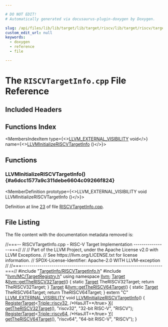 ```yaml
---

# DO NOT EDIT!
# Automatically generated via docusaurus-plugin-doxygen by Doxygen.

slug: /api/files/lib/lib/target/lib/target/riscv/lib/target/riscv/targetinfo/riscvtargetinfo-cpp
custom_edit_url: null
keywords:
  - doxygen
  - reference
  - file

---
```





# The `RISCVTargetInfo.cpp` File Reference

<DoxygenPage pluginConfig={pluginConfig}>



## Included Headers

<IncludesList>
<IncludesListItem
  filePath="TargetInfo/RISCVTargetInfo.h"
  permalink="/docs/api/files/lib/lib/target/lib/target/riscv/lib/target/riscv/targetinfo/riscvtargetinfo-h"
  isLocal="true" />
<IncludesListItem
  filePath="llvm/MC/TargetRegistry.h"
  permalink="/docs/api/files/include/include/llvm/include/llvm/mc/targetregistry-h"
  isLocal="true" />
</IncludesList>

## Functions Index

<MembersIndex>

<MembersIndexItem
  type={<><a href="/docs/api/files/include/include/llvm/include/llvm/support/compiler-h/#adeb6f14d9f377993d79fae2efb34ecac">LLVM&#95;EXTERNAL&#95;VISIBILITY</a> void</>}
  name={<><a href="#a6dcc1577a9c311debe6604c09266f824">LLVMInitializeRISCVTargetInfo</a> ()</>}>
</MembersIndexItem>

</MembersIndex>


<SectionDefinition>

## Functions

### LLVMInitializeRISCVTargetInfo() {#a6dcc1577a9c311debe6604c09266f824}

<MemberDefinition
  prototype={<>LLVM&#95;EXTERNAL&#95;VISIBILITY void LLVMInitializeRISCVTargetInfo ()</>}>

Definition at line <a href="#l00023">23</a> of file <a href="/docs/api/files/lib/lib/target/lib/target/riscv/lib/target/riscv/targetinfo/riscvtargetinfo-cpp">RISCVTargetInfo.cpp</a>.
</MemberDefinition>

</SectionDefinition>

## File Listing

The file content with the documentation metadata removed is:

<ProgramListing>

<Link id="l00001" /><CodeLine lineNumber="1"><Highlight kind="comment">//===-- RISCVTargetInfo.cpp - RISC-V Target Implementation ----------------===//</Highlight><Highlight kind="normal"></Highlight></CodeLine>
<Link id="l00002" /><CodeLine lineNumber="2"><Highlight kind="normal"></Highlight><Highlight kind="comment">//</Highlight><Highlight kind="normal"></Highlight></CodeLine>
<Link id="l00003" /><CodeLine lineNumber="3"><Highlight kind="normal"></Highlight><Highlight kind="comment">// Part of the LLVM Project, under the Apache License v2.0 with LLVM Exceptions.</Highlight><Highlight kind="normal"></Highlight></CodeLine>
<Link id="l00004" /><CodeLine lineNumber="4"><Highlight kind="normal"></Highlight><Highlight kind="comment">// See https://llvm.org/LICENSE.txt for license information.</Highlight><Highlight kind="normal"></Highlight></CodeLine>
<Link id="l00005" /><CodeLine lineNumber="5"><Highlight kind="normal"></Highlight><Highlight kind="comment">// SPDX-License-Identifier: Apache-2.0 WITH LLVM-exception</Highlight><Highlight kind="normal"></Highlight></CodeLine>
<Link id="l00006" /><CodeLine lineNumber="6"><Highlight kind="normal"></Highlight><Highlight kind="comment">//</Highlight><Highlight kind="normal"></Highlight></CodeLine>
<Link id="l00007" /><CodeLine lineNumber="7"><Highlight kind="normal"></Highlight><Highlight kind="comment">//===----------------------------------------------------------------------===//</Highlight><Highlight kind="normal"></Highlight></CodeLine>
<Link id="l00008" /><CodeLine lineNumber="8"><Highlight kind="normal"></Highlight></CodeLine>
<Link id="l00009" /><CodeLine lineNumber="9"><Highlight kind="normal"></Highlight><Highlight kind="preprocessor">#include &quot;<a href="/docs/api/files/lib/lib/target/lib/target/riscv/lib/target/riscv/targetinfo/riscvtargetinfo-h">TargetInfo/RISCVTargetInfo.h</a>&quot;</Highlight><Highlight kind="normal"></Highlight></CodeLine>
<Link id="l00010" /><CodeLine lineNumber="10"><Highlight kind="normal"></Highlight><Highlight kind="preprocessor">#include &quot;<a href="/docs/api/files/include/include/llvm/include/llvm/mc/targetregistry-h">llvm/MC/TargetRegistry.h</a>&quot;</Highlight><Highlight kind="normal"></Highlight></CodeLine>
<Link id="l00011" /><CodeLine lineNumber="11"><Highlight kind="normal"></Highlight><Highlight kind="keyword">using namespace </Highlight><Highlight kind="normal"><a href="/docs/api/namespaces/llvm">llvm</a>;</Highlight></CodeLine>
<Link id="l00012" /><CodeLine lineNumber="12"><Highlight kind="normal"></Highlight></CodeLine>
<Link id="l00013" /><CodeLine lineNumber="13" lineLink="/docs/api/namespaces/llvm/#a3568b368ff108cf4afed7b8ae32ded70"><Highlight kind="normal"><a href="/docs/api/classes/llvm/target">Target</a> &amp;<a href="/docs/api/namespaces/llvm/#a3568b368ff108cf4afed7b8ae32ded70">llvm::getTheRISCV32Target</a>() &#123;</Highlight></CodeLine>
<Link id="l00014" /><CodeLine lineNumber="14"><Highlight kind="normal">  </Highlight><Highlight kind="keyword">static</Highlight><Highlight kind="normal"> <a href="/docs/api/classes/llvm/target">Target</a> TheRISCV32Target;</Highlight></CodeLine>
<Link id="l00015" /><CodeLine lineNumber="15"><Highlight kind="normal">  </Highlight><Highlight kind="keywordflow">return</Highlight><Highlight kind="normal"> TheRISCV32Target;</Highlight></CodeLine>
<Link id="l00016" /><CodeLine lineNumber="16"><Highlight kind="normal">&#125;</Highlight></CodeLine>
<Link id="l00017" /><CodeLine lineNumber="17"><Highlight kind="normal"></Highlight></CodeLine>
<Link id="l00018" /><CodeLine lineNumber="18" lineLink="/docs/api/namespaces/llvm/#ab86cdf9a38a9729ea849bcb012fc075d"><Highlight kind="normal"><a href="/docs/api/classes/llvm/target">Target</a> &amp;<a href="/docs/api/namespaces/llvm/#ab86cdf9a38a9729ea849bcb012fc075d">llvm::getTheRISCV64Target</a>() &#123;</Highlight></CodeLine>
<Link id="l00019" /><CodeLine lineNumber="19"><Highlight kind="normal">  </Highlight><Highlight kind="keyword">static</Highlight><Highlight kind="normal"> <a href="/docs/api/classes/llvm/target">Target</a> TheRISCV64Target;</Highlight></CodeLine>
<Link id="l00020" /><CodeLine lineNumber="20"><Highlight kind="normal">  </Highlight><Highlight kind="keywordflow">return</Highlight><Highlight kind="normal"> TheRISCV64Target;</Highlight></CodeLine>
<Link id="l00021" /><CodeLine lineNumber="21"><Highlight kind="normal">&#125;</Highlight></CodeLine>
<Link id="l00022" /><CodeLine lineNumber="22"><Highlight kind="normal"></Highlight></CodeLine>
<Link id="l00023" /><CodeLine lineNumber="23" lineLink="#a6dcc1577a9c311debe6604c09266f824"><Highlight kind="normal"></Highlight><Highlight kind="keyword">extern</Highlight><Highlight kind="normal"> </Highlight><Highlight kind="stringliteral">&quot;C&quot;</Highlight><Highlight kind="normal"> <a href="/docs/api/files/include/include/llvm/include/llvm/support/compiler-h/#adeb6f14d9f377993d79fae2efb34ecac">LLVM&#95;EXTERNAL&#95;VISIBILITY</a> </Highlight><Highlight kind="keywordtype">void</Highlight><Highlight kind="normal"> <a href="#a6dcc1577a9c311debe6604c09266f824">LLVMInitializeRISCVTargetInfo</a>() &#123;</Highlight></CodeLine>
<Link id="l00024" /><CodeLine lineNumber="24"><Highlight kind="normal">  <a href="/docs/api/structs/llvm/registertarget">RegisterTarget</a>&lt;<a href="/docs/api/classes/llvm/triple/#a547abd13f7a3c063aa72c8192a868154ae84559483d0c0f2bddc802ce6f76dd8b">Triple::riscv32</a>, </Highlight><Highlight kind="comment">/&#42;HasJIT=&#42;/</Highlight><Highlight kind="keyword">true</Highlight><Highlight kind="normal">&gt; <a href="/docs/api/files/lib/lib/tablegen/tablegenbackendskeleton-cpp/#ab60f28d7a141ac46ccc200176a1bca8b">X</a>(</Highlight></CodeLine>
<Link id="l00025" /><CodeLine lineNumber="25"><Highlight kind="normal">      <a href="/docs/api/namespaces/llvm/#a3568b368ff108cf4afed7b8ae32ded70">getTheRISCV32Target</a>(), </Highlight><Highlight kind="stringliteral">&quot;riscv32&quot;</Highlight><Highlight kind="normal">, </Highlight><Highlight kind="stringliteral">&quot;32-bit RISC-V&quot;</Highlight><Highlight kind="normal">, </Highlight><Highlight kind="stringliteral">&quot;RISCV&quot;</Highlight><Highlight kind="normal">);</Highlight></CodeLine>
<Link id="l00026" /><CodeLine lineNumber="26"><Highlight kind="normal">  <a href="/docs/api/structs/llvm/registertarget">RegisterTarget</a>&lt;<a href="/docs/api/classes/llvm/triple/#a547abd13f7a3c063aa72c8192a868154ae4763cb7c05a2a59ce27d51040bf4b08">Triple::riscv64</a>, </Highlight><Highlight kind="comment">/&#42;HasJIT=&#42;/</Highlight><Highlight kind="keyword">true</Highlight><Highlight kind="normal">&gt; <a href="/docs/api/files/lib/lib/tablegen/tablegenbackendskeleton-cpp/#a262774d3e5186511427e5b2414a85f7f">Y</a>(</Highlight></CodeLine>
<Link id="l00027" /><CodeLine lineNumber="27"><Highlight kind="normal">      <a href="/docs/api/namespaces/llvm/#ab86cdf9a38a9729ea849bcb012fc075d">getTheRISCV64Target</a>(), </Highlight><Highlight kind="stringliteral">&quot;riscv64&quot;</Highlight><Highlight kind="normal">, </Highlight><Highlight kind="stringliteral">&quot;64-bit RISC-V&quot;</Highlight><Highlight kind="normal">, </Highlight><Highlight kind="stringliteral">&quot;RISCV&quot;</Highlight><Highlight kind="normal">);</Highlight></CodeLine>
<Link id="l00028" /><CodeLine lineNumber="28"><Highlight kind="normal">&#125;</Highlight></CodeLine>

</ProgramListing>

</DoxygenPage>
